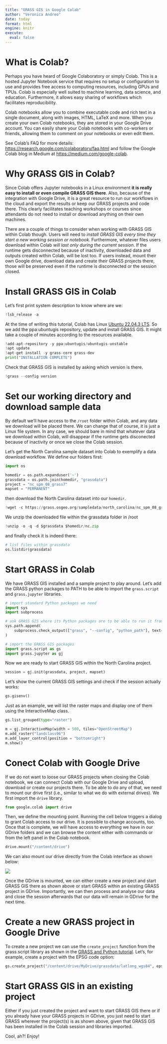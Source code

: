```yaml
---
title: "GRASS GIS in Google Colab"
author: "Veronica Andreo"
date: today
format: html
engine: knitr
execute: 
  eval: false
---
```


# What is Colab?

Perhaps you have heard of Google Colaboratory or simply Colab. This is a hosted
Jupyter Notebook service that requires no setup or configuration to use and 
provides free access to computing resources, including GPUs and TPUs. 
Colab is especially well suited to machine learning, data science, and education.
Furthermore, it allows easy sharing of workflows which facilitates reproducibility.

Colab notebooks allow you to combine executable code and rich text in a single 
document, along with images, HTML, LaTeX and more. When you create your own 
Colab notebooks, they are stored in your Google Drive account. You can easily 
share your Colab notebooks with co-workers or friends, allowing them to comment
on your notebooks or even edit them. 

::: {.callout-note}
See Colab's FAQ for more details: <https://research.google.com/colaboratory/faq.html>
and follow the Google Colab blog in Medium at <https://medium.com/google-colab>.
:::

# Why GRASS GIS in Colab?

Since Colab offers Jupyter notebooks in a Linux environment 
**it is really easy to install or even compile GRASS GIS there**. 
Also, because of the integration with Google Drive, it is a great resource to 
run our workflows in the cloud and export the results or keep our GRASS 
projects and code there. This clearly facilitates teaching workshops or courses
since attendants do not need to install or download anything on their own 
machines. 

There are a couple of things to consider when working with GRASS GIS within
Colab though. Users will need to 
*install GRASS GIS every time they start a new working session or notebook*. 
Furthermore, whatever files users download within Colab 
*will last only during the current session*. 
If the runtime gets disconnected because of inactivity, downloaded data and
outputs created within Colab, will be lost too. 
If users instead, mount their own Google drive, download data and create their 
GRASS projects there, those will be preserved even if the runtime is 
disconnected or the session closed.

# Install GRASS GIS in Colab

Let's first print system description to know where are we:

```python
!lsb_release -a
```

At the time of writing this tutorial, Colab has Linux 
[Ubuntu 22.04.3 LTS](https://medium.com/google-colab/colab-updated-to-ubuntu-22-04-lts-709a91555b3c). 
So we add the ppa:ubuntugis repository, update and install GRASS GIS. It might 
take a couple of minutes according to the resources available.

```python
!add-apt-repository -y ppa:ubuntugis/ubuntugis-unstable
!apt update
!apt-get install -y grass-core grass-dev
print("INSTALLATION COMPLETE")
```

Check that GRASS GIS is installed by asking which version is there. 

```python
!grass --config version
```

# Set our working directory and download sample data

By default we'll have access to the `/root` folder within Colab, and any data we 
download will be placed there. We can change that of course, it is just a Linux
file system. In any case, we should bare in mind that whatever data we download 
within Colab, will disappear if the runtime gets disconected because of inactivity
or once we close the Colab session. 

Let's get the North Carolina sample dataset into Colab to exemplify a data 
download workflow. We define our folders first:

```python
import os

homedir = os.path.expanduser('~')
grassdata = os.path.join(homedir, "grassdata")
project = "nc_spm_08_grass7"
mapset = "PERMANENT"
```

then download the North Carolina dataset into our `homedir`.

```python
!wget -c https://grass.osgeo.org/sampledata/north_carolina/nc_spm_08_grass7.zip -O $homedir/nc.zip
```

We unzip the downloaded file within the grassdata folder in /root

```python
!unzip -o -q -d $grassdata $homedir/nc.zip
```

and finally check it is indeed there:

```python
# list files within grassdata
os.listdir(grassdata)
```

# Start GRASS in Colab

We have GRASS GIS installed and a sample project to play around. Let's add the 
GRASS python packages to PATH to be able to import the `grass.script` and 
`grass.jupyter` libraries.

```python
# import standard Python packages we need
import sys
import subprocess

# ask GRASS GIS where its Python packages are to be able to run it from the notebook
sys.path.append(
    subprocess.check_output(["grass", "--config", "python_path"], text=True).strip()
)
```

```python
# import the GRASS GIS packages
import grass.script as gs
import grass.jupyter as gj
```

Now we are ready to start GRASS GIS within the North Carolina project.

```python
session = gj.init(grassdata, project, mapset)
```

Let's show the current GRASS GIS settings and check if the session actually
works:

```python
gs.gisenv()
```

Just as an example, we will list the raster maps and display one of them using 
the InteractiveMap class.

```python
gs.list_grouped(type="raster")
```

```python
m = gj.InteractiveMap(width = 500, tiles="OpenStreetMap")
m.add_raster("landclass96")
m.add_layer_control(position = "bottomright")
m.show()
```

# Conect Colab with Google Drive

If we do not want to loose our GRASS projects when closing the Colab notebook, 
we can connect Colab with our Google Drive and upload, download or create our 
projects there. To be able to do any of that, we need to mount our drive first
(i.e., similar to what we do with external drives). 
We first import the `drive` library.

```python
from google.colab import drive 
```

Then, we define the mounting point. Running the cell below triggers a dialog to 
grant Colab access to our drive. It is possible to change accounts, too. Once
that is complete, we will have access to everything we have in our GDrive folders
and we can browse the content either with commands or from the left panel in
the Colab notebook.

```python
drive.mount("/content/drive")
```

We can also mount our drive directly from the Colab interface as shown below: 

![](/img/colab_mount_gdrive.png)

Once the GDrive is mounted, we can either create a new project and start GRASS 
GIS there as shown above or start GRASS within an existing GRASS project in 
GDrive. 
Importantly, we can then process and analyse our data and close the session
afterwards that our data will remain in GDrive for the next time.

# Create a new GRASS project in Google Drive

To create a new project we can use the `create_project` function from the 
grass.script library as shown in the 
[GRASS and Python tutorial](). 
Let's, for example, create a project with the EPSG code option:

```python
gs.create_project("/content/drive/MyDrive/grassdata/latlong_wgs84", epsg="4326")
```

# Start GRASS GIS in an existing project

Either if you just created the project and want to start GRASS GIS there or if 
you already have your GRASS projects in GDrive, you just need to start GRASS 
wherever the project(s) is as shown above, given that GRASS GIS has been 
installed in the Colab session and libraries imported.

Cool, ah?! Enjoy!


